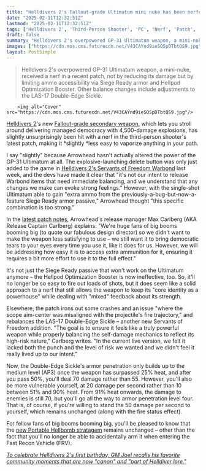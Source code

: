 ```yaml
---
title: "Helldivers 2's Fallout-grade Ultimatum mini nuke has been nerfed, but maintains its 'core identity as a powerhouse' because the devs are 'huge fans of big booms booming big'"
date: "2025-02-11T12:32:51Z"
lastmod: "2025-02-11T12:32:51Z"
tags: ['Helldivers 2', 'Third-Person Shooter', 'PC', 'Nerf', 'Patch', 'Warbond', 'Weapon Balance']
draft: false
summary: "Helldivers 2's overpowered GP-31 Ultimatum weapon, a mini-nuke, received a nerf in a recent patch, not by reducing its damage but by limiting ammo accessibility via  Siege Ready armor and Hellpod Optimization Booster.  Other balance changes include adjustments to the LAS-17 Double-Edge Sickle."
images: ["https://cdn.mos.cms.futurecdn.net/V43CAYnd9ieSQSpDTbtQS9.jpg"]
layout: PostSimple
---
```

> Helldivers 2's overpowered GP-31 Ultimatum weapon, a mini-nuke, received a nerf in a recent patch, not by reducing its damage but by limiting ammo accessibility via  Siege Ready armor and Hellpod Optimization Booster.  Other balance changes include adjustments to the LAS-17 Double-Edge Sickle.


        <img alt="Cover" src="https://cdn.mos.cms.futurecdn.net/V43CAYnd9ieSQSpDTbtQS9.jpg"/>
        
[<u>Helldivers 2</u>](https://www.gamesradar.com/helldivers-2-guide/)'s new [<u>Fallout-grade secondary weapon</u>](https://www.gamesradar.com/games/third-person-shooter/helldivers-2s-new-fallout-grade-mini-nuke-ultimatum-is-a-4-500-damage-delete-button-thats-already-got-the-community-debating-whether-its-op/), which lets you stroll around delivering managed democracy with 4,500-damage explosions, has slightly unsurprisingly been hit with a nerf in the third-person shooter's latest patch, making it *slightly *less easy to vaporize anything in your path.

I say "slightly" because Arrowhead hasn't actually altered the power of the GP-31 Ultimatum at all. The explosive-launching delete button was only just added to the game in [<u>Helldivers 2's Servants of Freedom Warbond</u>](https://www.gamesradar.com/games/third-person-shooter/helldivers-2-servants-of-freedom-warbond/) last week, and the devs have made it clear that "it's not our intent to release Warbond items that need immediate balancing, and we understand that any changes we make can evoke strong feelings." However, with the single-shot Ultimatum able to gain "extra ammo from the previously-a-bug-but-now-a-feature Siege Ready armor passive," Arrowhead thought "this specific combination is too strong."

In the [<u>latest patch notes</u>](https://store.steampowered.com/news/app/553850/view/505068648713420813?l=english), Arrowhead's release manager Max Carlberg (AKA Release Captain Carlberg) explains: "We're huge fans of big booms booming big (to quote our fabulous design director) so we didn't want to make the weapon less satisfying to use – we still want it to bring democratic tears to your eyes every time you use it, like it does for us. However, we will be addressing how easy it is to access extra ammunition for it, ensuring it requires a bit more effort to use it to the full effect."

It's not just the Siege Ready passive that won't work on the Ultimatum anymore – the Hellpod Optimization Booster is now ineffective, too. So, it'll no longer be so easy to fire out loads of shots, but it does seem like a solid approach to a nerf that still allows the weapon to keep its "core identity as a powerhouse" while dealing with "mixed" feedback about its strength.



Elsewhere, the patch irons out some crashes and an issue "where the scope aim-center was misaligned with the projectile's fire trajectory," and rebalances the LAS-17 Double-Edge Sickle – another new Servants of Freedom addition. "The goal is to ensure it feels like a truly powerful weapon while properly balancing the self-damage mechanics to reflect its high-risk nature," Carlberg writes. "In the current live version, we felt it lacked both the punch and the level of risk we wanted and we didn't feel it really lived up to our intent."

Now, the Double-Edge Sickle's armor penetration only builds up to the medium level (AP3) once the weapon has surpassed 25% heat, and after you pass 50%, you'll deal 70 damage rather than 55. However, you'll also be more vulnerable yourself, at 20 damage per second rather than 10 between 51% and 90% heat. From 91% heat onwards, the damage to enemies is still 70, but you'll go all the way to armor penetration level four. That is, of course, if you're willing to stand the 50 damage per second to yourself, which remains unchanged (along with the fire status effect).

For fellow fans of big booms booming big, you'll be pleased to know that the [<u>new Portable Hellbomb stratagem</u>](https://www.gamesradar.com/games/third-person-shooter/helldivers-2-is-getting-a-portable-hellbomb-that-looks-just-as-chaotic-and-deadly-as-fallouts-mini-nukes/) remains unchanged – other than the fact that you'll no longer be able to accidentally arm it when entering the Fast Recon Vehicle (FRV).

[<u><em>To celebrate Helldivers 2's first birthday, GM Joel recalls his favorite community moments that are now "canon" and "part of Helldiver lore."</em></u>](https://www.gamesradar.com/games/third-person-shooter/to-celebrate-helldivers-2s-first-birthday-gm-joel-recalls-his-favorite-community-moments-that-are-now-canon-and-part-of-helldiver-lore/)
        